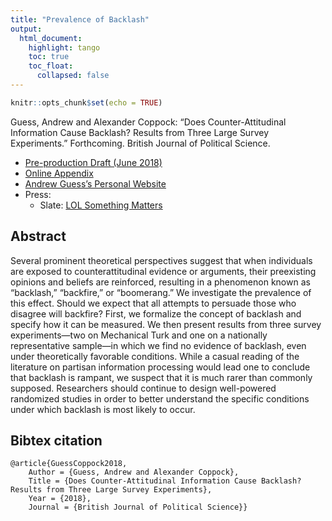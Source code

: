 ```yaml
---
title: "Prevalence of Backlash"
output: 
  html_document:
    highlight: tango
    toc: true
    toc_float:
      collapsed: false
---
```


```r
knitr::opts_chunk$set(echo = TRUE)
```

Guess, Andrew and Alexander Coppock: “Does Counter-Attitudinal Information Cause Backlash? Results from Three Large Survey Experiments.” Forthcoming. British Journal of Political Science.

- [Pre-production Draft (June 2018)](papers/GC_backlash.pdf)
- [Online Appendix](papers/GC_backlash_appendix.pdf)
- [Andrew Guess's Personal Website](https://andyguess.com/)
- Press:
    - Slate: [LOL Something Matters](https://slate.com/health-and-science/2018/01/weve-been-told-were-living-in-a-post-truth-age-dont-believe-it.html)


## Abstract

Several prominent theoretical perspectives suggest that when individuals are exposed to counterattitudinal evidence or arguments, their preexisting opinions and beliefs are reinforced, resulting in a phenomenon known as “backlash,” “backfire,” or “boomerang.” We investigate the prevalence of this effect. Should we expect that all attempts to persuade those who disagree will backfire? First, we formalize the concept of backlash and specify how it can be measured. We then present results from three survey experiments—two on Mechanical Turk and one on a nationally representative sample—in which we find no evidence of backlash, even under theoretically favorable conditions. While a casual reading of the literature on partisan information processing would lead one to conclude that backlash is rampant, we suspect that it is much rarer than commonly supposed. Researchers should continue to design well-powered randomized studies in order to better understand the specific conditions under
which backlash is most likely to occur.

## Bibtex citation

```
@article{GuessCoppock2018,
    Author = {Guess, Andrew and Alexander Coppock},
    Title = {Does Counter-Attitudinal Information Cause Backlash? Results from Three Large Survey Experiments},
    Year = {2018},
    Journal = {British Journal of Political Science}}
```
